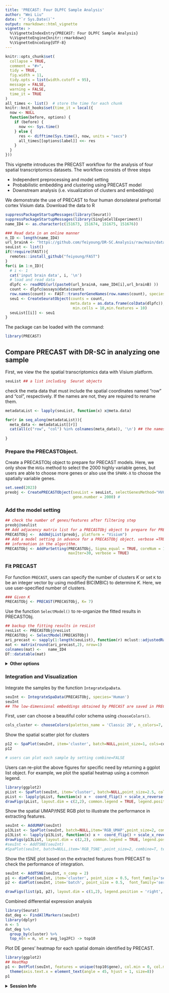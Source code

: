 ```yaml
---
title: 'PRECAST: Four DLPFC Sample Analysis'
author: "Wei Liu"
date: "`r Sys.Date()`"
output: rmarkdown::html_vignette
vignette: >
  %\VignetteIndexEntry{PRECAST: Four DLPFC Sample Analysis}
  %\VignetteEngine{knitr::rmarkdown}
  %\VignetteEncoding{UTF-8}
---
```

  
```r
knitr::opts_chunk$set(
  collapse = TRUE,
  comment = "#>",
  tidy = TRUE,
  fig.width = 11,
  tidy.opts = list(width.cutoff = 95),
  message = FALSE,
  warning = FALSE,
  time_it = TRUE
)
all_times <- list()  # store the time for each chunk
knitr::knit_hooks$set(time_it = local({
  now <- NULL
  function(before, options) {
    if (before) {
      now <<- Sys.time()
    } else {
      res <- difftime(Sys.time(), now, units = "secs")
      all_times[[options$label]] <<- res
    }
  }
}))
```
This vignette introduces the PRECAST workflow for the analysis of four spatial transcriptomics datasets. The workflow consists of three steps

* Independent preprocessing and model setting
* Probabilistic embedding and clustering  using PRECAST model
* Downstream analysis (i.e. visualization of clusters and embeddings)

We demonstrate the use of PRECAST to four human dorsolateral prefrontal cortex Visium data. Download the data  to R 
```r
suppressPackageStartupMessages(library(Seurat))
suppressPackageStartupMessages(library(SingleCellExperiment))
name_ID4 <- as.character(c(151673, 151674, 151675, 151676))

### Read data in an online manner
n_ID <- length(name_ID4)
url_brainA <- "https://github.com/feiyoung/DR-SC.Analysis/raw/main/data/DLPFC_data/"; url_brainB <- ".rds"
seuList <- list()
if(!require(FAST)){
  remotes::install_github("feiyoung/FAST")
}
for(i in 1:n_ID){
  # i <- 1
  cat('input brain data', i, '\n')
  # load and read data
  dlpfc <- readRDS(url(paste0(url_brainA, name_ID4[i],url_brainB) ))
  count <- dlpfc@assays@data$counts
  row.names(count) <- FAST::transferGeneNames(row.names(count), species = "Human")
  seu1 <- CreateSeuratObject(counts = count, 
                             meta.data = as.data.frame(colData(dlpfc)), 
                              min.cells = 10,min.features = 10)
  seuList[[i]] <- seu1
}
```


The package can be loaded with the command:
```r
library(PRECAST)
```


## Compare PRECAST with DR-SC in analyzing one sample
First, we view the the spatial transcriptomics data with Visium platform.
```r
seuList ## a list including  Seurat objects
```

check the meta data that must include the spatial coordinates named "row" and "col", respectively.
If the names are not, they are required to rename them.
```r
metadataList <- lapply(seuList, function(x) x@meta.data)

for(r in seq_along(metadataList)){
  meta_data <- metadataList[[r]]
  cat(all(c("row", "col") %in% colnames(meta_data)), '\n') ## the names are correct!
  
}
```

### Prepare the PRECASTObject.

Create a PRECASTObj object to prepare for PRECAST models. Here, we only show the `HVGs` method to select the 2000 highly variable genes, but users are able to choose more genes or also use the `SPARK-X` to choose the spatially variable genes.
```r
set.seed(2023)
preobj <- CreatePRECASTObject(seuList = seuList, selectGenesMethod="HVGs",
                              gene.number = 2000) # 
```
### Add the model setting
```r
## check the number of genes/features after filtering step
preobj@seulist
## Add adjacency matrix list for a PRECASTObj object to prepare for PRECAST model fitting.
PRECASTObj <-  AddAdjList(preobj, platform = "Visium")
## Add a model setting in advance for a PRECASTObj object. verbose =TRUE helps outputing the
## information in the algorithm.
PRECASTObj <- AddParSetting(PRECASTObj, Sigma_equal = TRUE, coreNum = 1,
                            maxIter=30, verbose = TRUE)

```


### Fit PRECAST 
For function `PRECAST`, users can specify the number of clusters $K$ or set `K` to be an integer vector by using modified BIC(MBIC) to determine $K$. Here, we use user-specified number of clusters. 
```r
### Given K
PRECASTObj <- PRECAST(PRECASTObj, K= 7)
```

Use the function `SelectModel()` to re-organize the fitted results in PRECASTObj.
```r
## backup the fitting results in resList
resList <- PRECASTObj@resList
PRECASTObj <- SelectModel(PRECASTObj)
ari_precast <- sapply(1:length(seuList), function(r) mclust::adjustedRandIndex(PRECASTObj@resList$cluster[[r]], PRECASTObj@seulist[[r]]$layer_guess_reordered))
mat <- matrix(round(ari_precast,2), nrow=1)
colnames(mat) <-   name_ID4            
DT::datatable(mat)
```


<details>
<summary>**Other options**</summary>
Users are also able to set multiple K, then choose the  best one
```r
PRECASTObj2 <- AddParSetting(PRECASTObj, Sigma_equal = FALSE, coreNum = 4,
                            maxIter=30, verbose = TRUE) # set 4 cores to run in parallel.
PRECASTObj2 <- PRECAST(PRECASTObj2, K= 5:8)
## backup the fitting results in resList
resList2 <- PRECASTObj2@resList
PRECASTObj2 <- SelectModel(PRECASTObj2)

```

Besides, user can also use different initialization method by setting `int.model`, for example, set `int.model=NULL`; see the functions `AddParSetting()` and `model_set()` for more details.

</details>


### Integration and Visualization

Integrate the  samples by the function `IntegrateSpaData`.
```r
seuInt <- IntegrateSpaData(PRECASTObj, species='Human')
seuInt 
## The low-dimensional embeddings obtained by PRECAST are saved in PRECAST reduction slot.
```

First, user can choose a beautiful color schema using `chooseColors()`.
```r
cols_cluster <- chooseColors(palettes_name = 'Classic 20', n_colors=7, plot_colors = TRUE)
```


Show the spatial scatter plot for clusters
```r

p12 <- SpaPlot(seuInt, item='cluster', batch=NULL,point_size=1, cols=cols_cluster, combine=TRUE, nrow.legend=7)
p12

# users can plot each sample by setting combine=FALSE
```

Users can re-plot the above figures for specific need by returning a ggplot list object. For example, we  plot the spatial heatmap using a common legend.

```r
library(ggplot2)
pList <- SpaPlot(seuInt, item='cluster', batch=NULL,point_size=2.5, cols=cols_cluster, combine=FALSE, nrow.legend=7)
pList <- lapply(pList, function(x) x +  coord_flip() + scale_x_reverse())
drawFigs(pList, layout.dim = c(2,2), common.legend = TRUE, legend.position = 'right', align='hv')

```

Show the spatial UMAP/tNSE RGB plot to illustrate the performance in extracting features.

```r
seuInt <- AddUMAP(seuInt) 
p13List <- SpaPlot(seuInt, batch=NULL,item='RGB_UMAP',point_size=2, combine=FALSE, text_size=15)
p13List <- lapply(p13List, function(x) x +  coord_flip() + scale_x_reverse())
drawFigs(p13List, layout.dim = c(2,2), common.legend = TRUE, legend.position = 'right', align='hv')
#seuInt <- AddTSNE(seuInt) 
#SpaPlot(seuInt, batch=NULL,item='RGB_TSNE',point_size=2, combine=T, text_size=15)
```



Show the tSNE plot based on the extracted features from PRECAST to check the performance of integration.
```r
seuInt <- AddTSNE(seuInt, n_comp = 2) 
p1 <- dimPlot(seuInt, item='cluster', point_size = 0.5, font_family='serif', cols=cols_cluster,border_col="gray10", nrow.legend=14, legend_pos='right') # Times New Roman
p2 <- dimPlot(seuInt, item='batch', point_size = 0.5,  font_family='serif', legend_pos='right')

drawFigs(list(p1, p2), layout.dim = c(1,2), legend.position = 'right', align='hv')

```


Combined differential expression analysis 
```r
library(Seurat)
dat_deg <- FindAllMarkers(seuInt)
library(dplyr)
n <- 5
dat_deg %>%
  group_by(cluster) %>%
  top_n(n = n, wt = avg_log2FC) -> top10


```

Plot DE genes' heatmap for each spatial domain identified by PRECAST.
```r
library(ggplot2)
## HeatMap
p1 <- DotPlot(seuInt, features = unique(top10$gene), col.min = 0, col.max = 1) + 
  theme(axis.text.x = element_text(angle = 45, hjust = 1, size=8))
p1
```


<details>
<summary>**Session Info**</summary>
```r
sessionInfo()
```
</details>